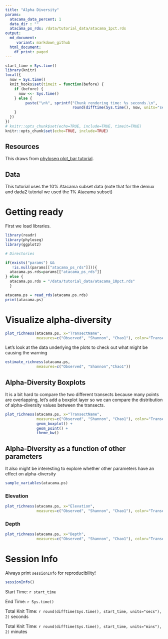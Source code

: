 ```yaml
---
title: "Alpha Diversity"
params:
  atacama_data_percent: 1
  data_dir : ""
  atacama_ps_rds: /data/tutorial_data/atacama_1pct.rds
output:
  md_document:
     variant: markdown_github
  html_document:
    df_print: paged
---
```


```r
start_time = Sys.time()
library(knitr)
local({
  now = Sys.time()
  knit_hooks$set(timeit = function(before) {
    if (before) {
      now <<- Sys.time()
    } else {
         paste("\n%", sprintf("Chunk rendering time: %s seconds.\n", 
                              round(difftime(Sys.time(), now, units="secs"), 2)))
    }
  })  
})
# knitr::opts_chunk$set(echo=TRUE, include=TRUE, timeit=TRUE)
knitr::opts_chunk$set(echo=TRUE, include=TRUE)
```


## Resources
This draws from [phyloseq plot_bar tutorial](https://joey711.github.io/phyloseq/plot_bar-examples.html).

## Data
This tutorial uses the 10% Atacama subset data (note that for the demux and dada2 tutorial we used the 1% Atacama subset)

# Getting ready

First we load libraries.
```r
library(readr)
library(phyloseq)
library(ggplot2)
```

```r
# Directories

if(exists("params") && 
   !is.null(params[["atacama_ps_rds"]])){
  atacama.ps.rds=params[["atacama_ps_rds"]]
} else {
  atacama.ps.rds = "/data/tutorial_data/atacama_10pct.rds"
  }
```

```r
atacama.ps = read_rds(atacama.ps.rds)
print(atacama.ps)
```

# Visualize alpha-diversity
```r
plot_richness(atacama.ps, x="TransectName", 
              measures=c("Observed", "Shannon", "Chao1"), color="TransectName") + theme_bw()
```

Let's look at the data underlying the plots to check out what might be causing the warning
```r
estimate_richness(atacama.ps,
              measures=c("Observed", "Shannon","Chao1"))
```

## Alpha-Diversity Boxplots
It is a bit hard to compare the two different transects because many points are overlapping, let's add a boxplot layer so we can compare the distribution of alpha-diversity values between the transects.
```r
plot_richness(atacama.ps, x="TransectName", 
              measures=c("Observed", "Shannon", "Chao1"), color="TransectName") + 
              geom_boxplot() +
              geom_point() +
              theme_bw() 
```

## Alpha-Diversity as a function of other parameters
It also might be interesting to explore whether other parameters have an effect on alpha-diversity
```r
sample_variables(atacama.ps)
```

### Elevation
```r
plot_richness(atacama.ps, x="Elevation", 
              measures=c("Observed", "Shannon", "Chao1"), color="TransectName") + theme_bw()
```

### Depth
```r
plot_richness(atacama.ps, x="Depth", 
              measures=c("Observed", "Shannon", "Chao1"), color="TransectName") + theme_bw()
```

# Session Info
Always print `sessionInfo` for reproducibility!
```r
sessionInfo()
```

Start Time: `r start_time`

End Time: `r Sys.time()`

Total Knit Time: `r round(difftime(Sys.time(), start_time, units="secs"), 2)` seconds

Total Knit Time: `r round(difftime(Sys.time(), start_time, units="mins"), 2)` minutes
